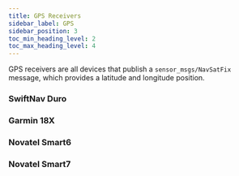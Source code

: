 ```yaml
---
title: GPS Receivers
sidebar_label: GPS
sidebar_position: 3
toc_min_heading_level: 2
toc_max_heading_level: 4
---
```



GPS receivers are all devices that publish a `sensor_msgs/NavSatFix` message, which provides a latitude and longitude position.

### SwiftNav Duro

<SwiftNavDuro />

### Garmin 18X

<Garmin18x />

### Novatel Smart6

<NovatelSmart6 />

### Novatel Smart7

<NovatelSmart7 />
